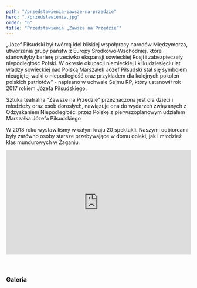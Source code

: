 ```yaml
---
path: "/przedstawienia-zawsze-na-przedzie"
hero: "./przedstawienia.jpg"
order: "6"
title: "Przedstawienia „Zawsze na Przedzie”"
---
```





„Józef Piłsudski był twórcą idei bliskiej współpracy narodów Międzymorza, utworzenia grupy państw z Europy Środkowo-Wschodniej, które stanowiłyby barierę przeciwko ekspansji sowieckiej Rosji i zabezpieczały niepodległość Polski. W okresie okupacji niemieckiej i kilkudziesięciu lat władzy sowieckiej nad Polską Marszałek Józef Piłsudski stał się symbolem nieugiętej walki o niepodległość oraz przykładem dla kolejnych pokoleń polskich patriotów” - napisano w uchwale Sejmu RP, który ustanowił rok 2017 rokiem Józefa Piłsudskiego.

Sztuka teatralna "Zawsze na Przedzie" przeznaczona jest dla dzieci i młodzieży oraz osób dorosłych, nawiązuje ona do wydarzeń związanych z Odzyskaniem Niepodległości przez Polskę z pierwszoplanowym udziałem Marszałka Józefa Piłsudskiego

W 2018 roku wystawiliśmy w całym kraju 20 spektakli. Naszymi odbiorcami były zarówno osoby starsze przebywające w domu opieki, jak i młodzież klas mundurowych w Żaganiu.

<div class="resp-container" style="position:relative; overflow: hidden; padding-top:56.25%">
    <iframe class="resp-iframe" src="https://www.youtube.com/embed/zK_ghbR7E98" gesture="media"  allow="accelerometer; autoplay; encrypted-media; gyroscope; picture-in-picture" allowFullScreen style="position:absolute;top:0;left:0;height:100%;width:100%;border:0"></iframe>
</div>

<br/>
<br/>


### Galeria


<GalleryP6/>
